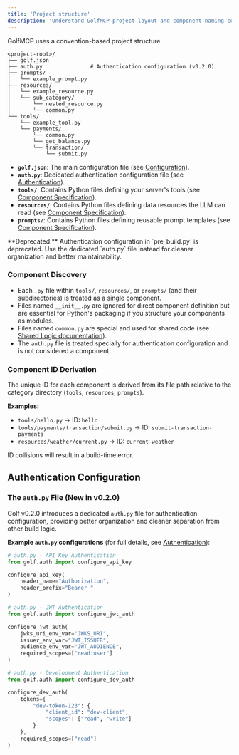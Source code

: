 ```yaml
---
title: 'Project structure'
description: 'Understand GolfMCP project layout and component naming conventions.'
---
```


GolfMCP uses a convention-based project structure.

```
<project-root>/
├── golf.json
├── auth.py               # Authentication configuration (v0.2.0)
├── prompts/
│   └── example_prompt.py
├── resources/
│   └── example_resource.py
│   └── sub_category/
│       └── nested_resource.py
│       └── common.py
└── tools/
    └── example_tool.py
    └── payments/
        └── common.py
        └── get_balance.py
        └── transaction/
            └── submit.py
```

*   **`golf.json`**: The main configuration file (see [Configuration](/golf-mcp-framework/configuration)).
*   **`auth.py`**: Dedicated authentication configuration file (see [Authentication](/golf-mcp-framework/authentication)).
*   **`tools/`**: Contains Python files defining your server's tools (see [Component Specification](/golf-mcp-framework/component-specification)).
*   **`resources/`**: Contains Python files defining data resources the LLM can read (see [Component Specification](/golf-mcp-framework/component-specification)).
*   **`prompts/`**: Contains Python files defining reusable prompt templates (see [Component Specification](/golf-mcp-framework/component-specification)).

<Note>
  **Deprecated:** Authentication configuration in `pre_build.py` is deprecated. Use the dedicated `auth.py` file instead for cleaner organization and better maintainability.
</Note>

### Component Discovery

*   Each `.py` file within `tools/`, `resources/`, or `prompts/` (and their subdirectories) is treated as a single component.
*   Files named `__init__.py` are ignored for direct component definition but are essential for Python's packaging if you structure your components as modules.
*   Files named `common.py` are special and used for shared code (see [Shared Logic documentation](/golf-mcp-framework/shared-logic-common-py)).
*   The `auth.py` file is treated specially for authentication configuration and is not considered a component.

### Component ID Derivation

The unique ID for each component is derived from its file path relative to the category directory (`tools`, `resources`, `prompts`).

**Examples:**

*   `tools/hello.py`                 -> ID: `hello`
*   `tools/payments/transaction/submit.py` -> ID: `submit-transaction-payments`
*   `resources/weather/current.py`   -> ID: `current-weather`

ID collisions will result in a build-time error.

## Authentication Configuration

### The `auth.py` File (New in v0.2.0)

Golf v0.2.0 introduces a dedicated `auth.py` file for authentication configuration, providing better organization and cleaner separation from other build logic.

**Example `auth.py` configurations** (for full details, see [Authentication](/golf-mcp-framework/authentication)):

```python
# auth.py - API Key Authentication
from golf.auth import configure_api_key

configure_api_key(
    header_name="Authorization",
    header_prefix="Bearer "
)
```

```python
# auth.py - JWT Authentication
from golf.auth import configure_jwt_auth

configure_jwt_auth(
    jwks_uri_env_var="JWKS_URI",
    issuer_env_var="JWT_ISSUER",
    audience_env_var="JWT_AUDIENCE",
    required_scopes=["read:user"]
)
```

```python
# auth.py - Development Authentication
from golf.auth import configure_dev_auth

configure_dev_auth(
    tokens={
        "dev-token-123": {
            "client_id": "dev-client",
            "scopes": ["read", "write"]
        }
    },
    required_scopes=["read"]
)
```
